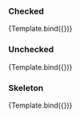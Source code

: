 
<Meta title="Form/RadioButton" component={Dot}/>

### Checked
<Canvas>
    <Story name="checked" args={{checked: true}}>
        {Template.bind({})}
    </Story>
</Canvas>

### Unchecked
<Canvas>
  <Story name="unchecked" args={{checked: false}}>
    {Template.bind({})}
  </Story>
</Canvas>

### Skeleton
<Canvas>
  <Story name="skeleton" args={{checked: undefined}}>
    {Template.bind({})}
  </Story>
</Canvas>
